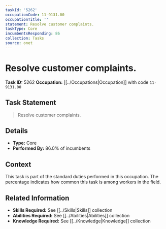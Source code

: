 ```yaml
---
taskId: '5262'
occupationCode: 11-9131.00
occupationTitle: ''
statement: Resolve customer complaints.
taskType: Core
incumbentsResponding: 86
collection: Tasks
source: onet
---
```

# Resolve customer complaints.

**Task ID:** 5262
**Occupation:** [[../Occupations|Occupation]] with code `11-9131.00`

## Task Statement

> Resolve customer complaints.

## Details

- **Type:** Core
- **Performed By:** 86.0% of incumbents

## Context

This task is part of the standard duties performed in this occupation. The percentage indicates how common this task is among workers in the field.

## Related Information

- **Skills Required:** See [[../Skills|Skills]] collection
- **Abilities Required:** See [[../Abilities|Abilities]] collection
- **Knowledge Required:** See [[../Knowledge|Knowledge]] collection
